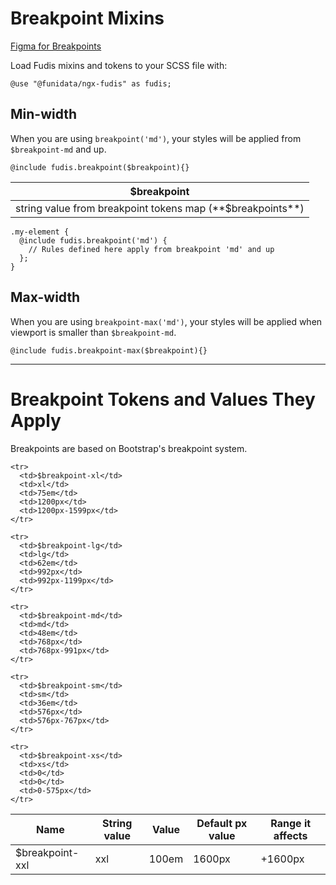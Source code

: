 
<Meta title="Foundations/Breakpoints" />

# Breakpoint Mixins

[Figma for Breakpoints](https://www.figma.com/file/a6G6ZD6W3tlq0qmUkdvdp1/Fudis-DS-Foundations?type=design&node-id=822-394&mode=design&t=Z3hBCijTMHJNlDzQ-0)

Load Fudis mixins and tokens to your SCSS file with:

```
@use "@funidata/ngx-fudis" as fudis;
```

## Min-width

When you are using `breakpoint('md')`, your styles will be applied from `$breakpoint-md` and up.

```
@include fudis.breakpoint($breakpoint){}
```

<table>
  <thead>
    <tr>
      <th>$breakpoint</th>
    </tr>
  </thead>

  <tbody>
    <tr>
      <td>string value from breakpoint tokens map (**$breakpoints**)</td>
    </tr>
  </tbody>
</table>

```
.my-element {
  @include fudis.breakpoint('md') {
    // Rules defined here apply from breakpoint 'md' and up
  };
}

```

## Max-width

When you are using `breakpoint-max('md')`, your styles will be applied when viewport is smaller than `$breakpoint-md`.

```
@include fudis.breakpoint-max($breakpoint){}
```

<hr />

# Breakpoint Tokens and Values They Apply

Breakpoints are based on Bootstrap's breakpoint system.

<table>
  <thead>
    <tr>
      <th>Name</th>
      <th>String value</th>
      <th>Value</th>
      <th>Default px value</th>
      <th>Range it affects</th>
    </tr>
  </thead>

  <tbody>
    <tr>
      <td>$breakpoint-xxl</td>
      <td>xxl</td>
      <td>100em</td>
      <td>1600px</td>
      <td>+1600px</td>
    </tr>

    <tr>
      <td>$breakpoint-xl</td>
      <td>xl</td>
      <td>75em</td>
      <td>1200px</td>
      <td>1200px-1599px</td>
    </tr>

    <tr>
      <td>$breakpoint-lg</td>
      <td>lg</td>
      <td>62em</td>
      <td>992px</td>
      <td>992px-1199px</td>
    </tr>

    <tr>
      <td>$breakpoint-md</td>
      <td>md</td>
      <td>48em</td>
      <td>768px</td>
      <td>768px-991px</td>
    </tr>

    <tr>
      <td>$breakpoint-sm</td>
      <td>sm</td>
      <td>36em</td>
      <td>576px</td>
      <td>576px-767px</td>
    </tr>

    <tr>
      <td>$breakpoint-xs</td>
      <td>xs</td>
      <td>0</td>
      <td>0</td>
      <td>0-575px</td>
    </tr>

  </tbody>
</table>
